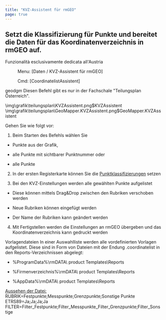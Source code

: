 ```yaml
---
title: "KVZ-Assistent für rmGEO"
page: true
---
```

## Setzt die Klassifizierung f&#252;r Punkte und bereitet die Daten f&#252;r das Koordinatenverzeichnis in rmGEO auf.
<Success>
 <Bold> Funzionalit&#224; esclusivamente dedicata all&#39;Austria </Bold> 
</Success>

 <Menu> Menu: [Daten / KVZ-Assistent für rmGEO] </Menu> 
<GeoDesigner>
 <Menu> Cmd: [CoordinatelistAssistent] </Menu> 

 <Placeholder>geodgm</Placeholder> </GeoDesigner>
<Warning>
Diesen Befehl gibt es nur in der Fachschale &quot;Teilungsplan &#214;sterreich&quot;.
</Warning>


<GeoDesigner>
<Image>\img\grafik\teilungsplan\KVZAssistent.png$KVZAssistent</Image>
</GeoDesigner>
<GeoMapper>
<Image>\img\grafik\teilungsplan\GeoMapper.KVZAssistent.png$GeoMapper.KVZAssistent</Image>
</GeoMapper>


Gehen Sie wie folgt vor:

1. Beim Starten des Befehls w&#228;hlen Sie

- Punkte aus der Grafik,

- alle Punkte mit sichtbarer Punktnummer oder

- alle Punkte



2.  In der ersten Registerkarte k&#246;nnen Sie die 
[Punktklassifizierungen](../teilungsplan/punktklassifizierungsetzen)
 setzen

3.  Bei den KVZ-Einstellungen werden alle gew&#228;hlten Punkte aufgelistet

-  Diese k&#246;nnen mittels Drag&amp;Drop zwischen den Rubriken verschoben werden

-  Neue Rubriken k&#246;nnen  eingef&#252;gt werden

-  Der Name der Rubriken kann ge&#228;ndert werden



4.  Mit <Border>Fertigstellen</Border>  werden die Einstellungen an rmGEO &#252;bergeben und das Koordinatenverzeichnis kann gedruckt werden




 <Bold> Vorlagendateien </Bold> 
In einer Auswahlliste werden alle vordefinierten Vorlagen aufgelistet. Diese sind in Form von Dateien mit der Endung  <Italic> .coordinatelist </Italic>  in den Reports-Verzeichnissen abgelegt:

- %ProgramData%\rmDATA\ <Placeholder>product</Placeholder> Templates\Reports

- %Firmenverzeichnis%\rmDATA\ <Placeholder>product</Placeholder> Templates\Reports

- %AppData%\rmDATA\ <Placeholder>product</Placeholder> Templates\Reports



 <U> Aussehen der Datei: </U> 
 <Italic> RUBRIK=Festpunkte;Messpunkte;Grenzpunkte;Sonstige Punkte
ETRS89=Ja;Ja;Ja;Ja
FILTER=Filter_Festpunkte;Filter_Messpunkte_Filter_Grenzpunkte;Filter_Sonstige </Italic> 
